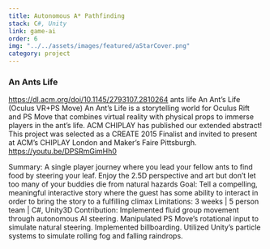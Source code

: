 ```yaml
---
title: Autonomous A* Pathfinding
stack: C#, Unity
link: game-ai
order: 6
img: "../../assets/images/featured/aStarCover.png"
category: project
---
```


### An Ants Life

https://dl.acm.org/doi/10.1145/2793107.2810264 ants life
An Ant’s Life (Oculus VR+PS Move)
An Ant’s Life is a storytelling world for Oculus Rift and PS Move that combines virtual reality with physical props to immerse players in the ant’s life.
ACM CHIPLAY has published our extended abstract! This project was selected as a CREATE 2015 Finalist and invited to present at ACM’s CHIPLAY London and Maker’s Faire Pittsburgh.
https://youtu.be/DPSRmGimHh0

Summary: A single player journey where you lead your fellow ants to find food by steering your leaf. Enjoy the 2.5D perspective and art but don’t let too many of your buddies die from natural hazards
Goal: Tell a compelling, meaningful interactive story where the guest has some ability to interact in order to bring the story to a fulfilling climax
Limitations: 3 weeks | 5 person team | C#, Unity3D
Contribution: Implemented fluid group movement through autonomous AI steering. Manipulated PS Move’s rotational input to simulate natural steering. Implemented billboarding. Utilized Unity’s particle systems to simulate rolling fog and falling raindrops.
